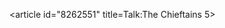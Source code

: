 <article id="8262551" title=Talk:The Chieftains 5>
	<talkpage id="8262551" title="Talk:The Chieftains 5">
{{album
|class=Stub
|importance=Low
|attention=
|needs-infobox=no
|auto=no
|listas=Chieftains 05}}
{{WikiProject Irish music|importance=Low|class=Stub}}
	</talkpage>
</article>